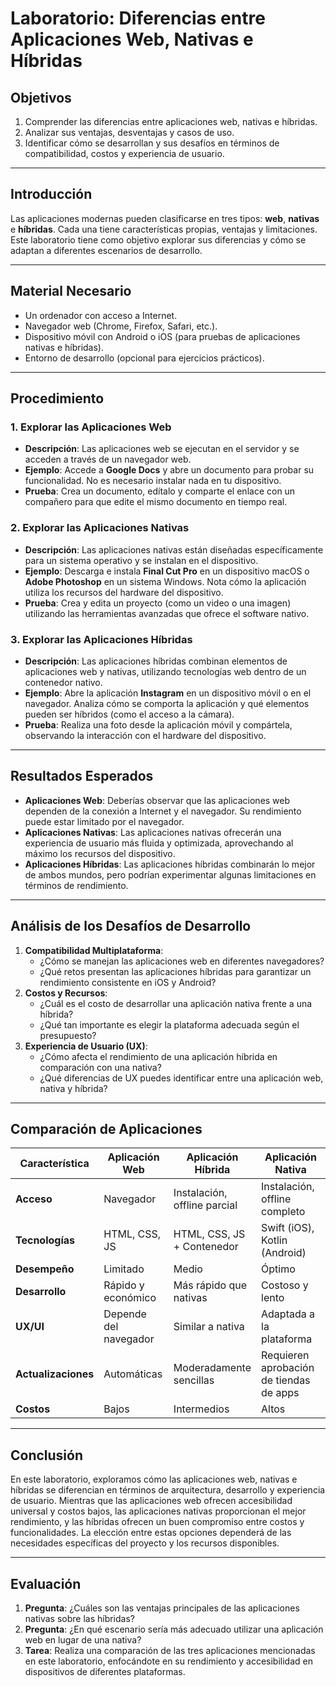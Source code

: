# Laboratorio: Diferencias entre Aplicaciones Web, Nativas e Híbridas

## Objetivos
1. Comprender las diferencias entre aplicaciones web, nativas e híbridas.
2. Analizar sus ventajas, desventajas y casos de uso.
3. Identificar cómo se desarrollan y sus desafíos en términos de compatibilidad, costos y experiencia de usuario.

---

## Introducción
Las aplicaciones modernas pueden clasificarse en tres tipos: **web**, **nativas** e **híbridas**. Cada una tiene características propias, ventajas y limitaciones. Este laboratorio tiene como objetivo explorar sus diferencias y cómo se adaptan a diferentes escenarios de desarrollo.

---

## Material Necesario
- Un ordenador con acceso a Internet.
- Navegador web (Chrome, Firefox, Safari, etc.).
- Dispositivo móvil con Android o iOS (para pruebas de aplicaciones nativas e híbridas).
- Entorno de desarrollo (opcional para ejercicios prácticos).

---

## Procedimiento

### 1. **Explorar las Aplicaciones Web**
   - **Descripción**: Las aplicaciones web se ejecutan en el servidor y se acceden a través de un navegador web.
   - **Ejemplo**: Accede a **Google Docs** y abre un documento para probar su funcionalidad. No es necesario instalar nada en tu dispositivo.
   - **Prueba**: Crea un documento, edítalo y comparte el enlace con un compañero para que edite el mismo documento en tiempo real.

### 2. **Explorar las Aplicaciones Nativas**
   - **Descripción**: Las aplicaciones nativas están diseñadas específicamente para un sistema operativo y se instalan en el dispositivo.
   - **Ejemplo**: Descarga e instala **Final Cut Pro** en un dispositivo macOS o **Adobe Photoshop** en un sistema Windows. Nota cómo la aplicación utiliza los recursos del hardware del dispositivo.
   - **Prueba**: Crea y edita un proyecto (como un video o una imagen) utilizando las herramientas avanzadas que ofrece el software nativo.

### 3. **Explorar las Aplicaciones Híbridas**
   - **Descripción**: Las aplicaciones híbridas combinan elementos de aplicaciones web y nativas, utilizando tecnologías web dentro de un contenedor nativo.
   - **Ejemplo**: Abre la aplicación **Instagram** en un dispositivo móvil o en el navegador. Analiza cómo se comporta la aplicación y qué elementos pueden ser híbridos (como el acceso a la cámara).
   - **Prueba**: Realiza una foto desde la aplicación móvil y compártela, observando la interacción con el hardware del dispositivo.

---

## Resultados Esperados

- **Aplicaciones Web**: Deberías observar que las aplicaciones web dependen de la conexión a Internet y el navegador. Su rendimiento puede estar limitado por el navegador.
- **Aplicaciones Nativas**: Las aplicaciones nativas ofrecerán una experiencia de usuario más fluida y optimizada, aprovechando al máximo los recursos del dispositivo.
- **Aplicaciones Híbridas**: Las aplicaciones híbridas combinarán lo mejor de ambos mundos, pero podrían experimentar algunas limitaciones en términos de rendimiento.

---

## Análisis de los Desafíos de Desarrollo
1. **Compatibilidad Multiplataforma**:
   - ¿Cómo se manejan las aplicaciones web en diferentes navegadores?
   - ¿Qué retos presentan las aplicaciones híbridas para garantizar un rendimiento consistente en iOS y Android?

2. **Costos y Recursos**:
   - ¿Cuál es el costo de desarrollar una aplicación nativa frente a una híbrida?
   - ¿Qué tan importante es elegir la plataforma adecuada según el presupuesto?

3. **Experiencia de Usuario (UX)**:
   - ¿Cómo afecta el rendimiento de una aplicación híbrida en comparación con una nativa?
   - ¿Qué diferencias de UX puedes identificar entre una aplicación web, nativa y híbrida?

---

## Comparación de Aplicaciones

| Característica     | Aplicación Web       | Aplicación Híbrida      | Aplicación Nativa       |
|--------------------|----------------------|-------------------------|-------------------------|
| **Acceso**         | Navegador            | Instalación, offline parcial | Instalación, offline completo |
| **Tecnologías**    | HTML, CSS, JS        | HTML, CSS, JS + Contenedor | Swift (iOS), Kotlin (Android) |
| **Desempeño**      | Limitado             | Medio                   | Óptimo                  |
| **Desarrollo**     | Rápido y económico   | Más rápido que nativas  | Costoso y lento         |
| **UX/UI**          | Depende del navegador| Similar a nativa        | Adaptada a la plataforma|
| **Actualizaciones**| Automáticas          | Moderadamente sencillas | Requieren aprobación de tiendas de apps|
| **Costos**         | Bajos                | Intermedios             | Altos                   |

---

## Conclusión
En este laboratorio, exploramos cómo las aplicaciones web, nativas e híbridas se diferencian en términos de arquitectura, desarrollo y experiencia de usuario. Mientras que las aplicaciones web ofrecen accesibilidad universal y costos bajos, las aplicaciones nativas proporcionan el mejor rendimiento, y las híbridas ofrecen un buen compromiso entre costos y funcionalidades. La elección entre estas opciones dependerá de las necesidades específicas del proyecto y los recursos disponibles.

---

## Evaluación
1. **Pregunta**: ¿Cuáles son las ventajas principales de las aplicaciones nativas sobre las híbridas?
2. **Pregunta**: ¿En qué escenario sería más adecuado utilizar una aplicación web en lugar de una nativa?
3. **Tarea**: Realiza una comparación de las tres aplicaciones mencionadas en este laboratorio, enfocándote en su rendimiento y accesibilidad en dispositivos de diferentes plataformas.

